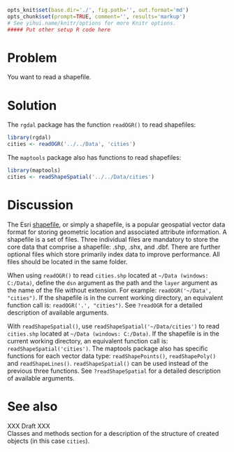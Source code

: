```r
opts_knit$set(base.dir='./', fig.path='', out.format='md')
opts_chunk$set(prompt=TRUE, comment='', results='markup')
# See yihui.name/knitr/options for more Knitr options.
##### Put other setup R code here

```

# Problem
You want to read a shapefile.

# Solution
The ``rgdal`` package has the function ``readOGR()`` to read shapefiles:
```r
library(rgdal)
cities <- readOGR('../../Data', 'cities')
```
The ``maptools`` package also has functions to read shapefiles:
```r
library(maptools)
cities <- readShapeSpatial('../../Data/cities')
```


# Discussion
The Esri [shapefile](http://en.wikipedia.org/wiki/Shapefile), or simply a shapefile, is a popular geospatial vector data format for storing geometric location and associated attribute information. A shapefile is a set of files. Three individual files are mandatory to store the core data that comprise a shapefile: .shp, .shx, and .dbf. There are further optional files which store primarily index data to improve performance. All files should be located in the same folder.  

When using ``readOGR()`` to read ``cities.shp`` located at ``~/Data (windows: C:/Data)``, define the ``dsn`` argument as the path and the ``layer`` argument as the name of the file without extension. For example: ``readOGR('~/Data', "cities")``. If the shapefile is in the current working directory, an equivalent function call is: ``readOGR('.', "cities")``. See ``?readOGR`` for a detailed description of available arguments.  

With ``readShapeSpatial()``, use ``readShapeSpatial('~/Data/cities')`` to read ``cities.shp`` located at ``~/Data (windows: C:/Data)``. If the shapefile is in the current working directory, an equivalent function call is: ``readShapeSpatial('cities')``. The maptools package also has specific functions for each vector data type: ``readShapePoints()``, ``readShapePoly()`` and ``readShapeLines()``. ``readShapeSpatial()`` can be used instead of the previous three functions. See ``?readShapeSpatial`` for a detailed description of available arguments.  

# See also
XXX Draft XXX  
Classes and methods section for a description of the structure of created objects (in this case ``cities``).   













